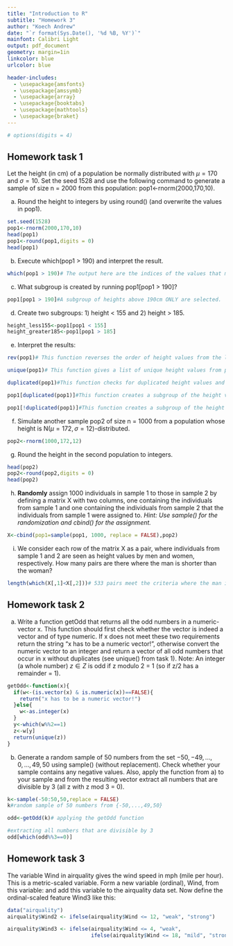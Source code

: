 ---
title: "Introduction to R"
subtitle: "Homework 3"
author: "Koech Andrew"
date: "`r format(Sys.Date(), '%d %B, %Y')`"
mainfont: Calibri Light
output: pdf_document
geometry: margin=1in
linkcolor: blue
urlcolor: blue

header-includes:
  - \usepackage{amsfonts}
  - \usepackage{amssymb}
  - \usepackage{array}
  - \usepackage{booktabs}
  - \usepackage{mathtools}
  - \usepackage{braket}
---
\newpage

```{r,echo=FALSE,include=FALSE}
# options(digits = 4)
```

## Homework task 1

Let the height (in cm) of a population be normally distributed with $\mu = 170$ and $\sigma = 10$. Set the seed 1528 and use the following command to generate a sample of size n = 2000 from this population: pop1<-rnorm(2000,170,10).


a) Round the height to integers by using round() (and overwrite the values in pop1).

```{r}
set.seed(1528)
pop1<-rnorm(2000,170,10)
head(pop1)
pop1<-round(pop1,digits = 0)
head(pop1)
```

b) Execute which(pop1 > 190) and interpret the result.

```{r}
which(pop1 > 190)# The output here are the indices of the values that meet the criteria that is heights above 190cm 
```

c) What subgroup is created by running pop1[pop1 > 190]?

```{r}
pop1[pop1 > 190]#A subgroup of heights above 190cm ONLY are selected.
```

d) Create two subgroups: 1) height < 155 and 2) height > 185.

```{r}
height_less155<-pop1[pop1 < 155]
height_greater185<-pop1[pop1 > 185]
```


e) Interpret the results:

```{r,warning=FALSE}
rev(pop1)# This function reverses the order of height values from the last to first

unique(pop1)# This function gives a list of unique height values from pop1 vector since we have a repetition of this values more than once in the vector meaning we have 60 unique values in the vector pop1

duplicated(pop1)#This function checks for duplicated height values and returns a logical output such that the decision returned is by comparing the second value to the first where if the value is unique then the result is FALSE otherwise it would be TRUE.

pop1[duplicated(pop1)]#This function creates a subgroup of the height values that are duplicates of pop1

pop1[!duplicated(pop1)]#This function creates a subgroup of the height values that are unique values of pop1
```

f) Simulate another sample pop2 of size n = 1000 from a population whose height is N($\mu = 172, \sigma = 12$)-distributed.

```{r}
pop2<-rnorm(1000,172,12)
```

g) Round the height in the second population to integers.

```{r}
head(pop2)
pop2<-round(pop2,digits = 0)
head(pop2)
```

h) **Randomly** assign 1000 individuals in sample 1 to those in sample 2 by defining a matrix X with two columns, one containing the individuals from sample 1 and one containing the individuals from sample 2 that the individuals from sample 1 were assigned to. _Hint: Use sample() for the randomization and cbind() for the assignment._

```{r}
X<-cbind(pop1=sample(pop1, 1000, replace = FALSE),pop2)
```

i) We consider each row of the matrix X as a pair, where individuals from sample 1 and 2 are seen as height values by men and women, respectively. How many pairs are there where the man is shorter than the woman?

```{r}
length(which(X[,1]<X[,2]))# 533 pairs meet the criteria where the man is shorter than the woman
```

<!-- EV: 9/9 -->

## Homework task 2 

a) Write a function getOdd that returns all the odd numbers in a numeric-vector x. This function should first check whether the vector is indeed a vector and of type numeric. If x does not meet these two requirements return the string "x has to be a numeric vector!", otherwise convert the numeric vector to an integer and return a vector of all odd numbers that occur in x without duplicates (see unique() from task 1). Note: An integer (a whole number) $z \in Z$ is odd if z modulo 2 = 1 (so if z/2 has a remainder = 1).

```{r}
getOdd<-function(x){
  if(w<-(is.vector(x) & is.numeric(x))==FALSE){
    return("x has to be a numeric vector!")
  }else{
    w<-as.integer(x)
  }
  y<-which(w%%2==1)
  z<-w[y]
  return(unique(z))
}
```


b) Generate a random sample of 50 numbers from the set ${-50, -49,..., 0,..., 49, 50}$ using sample() (without replacement). Check whether your sample contains any negative values. Also, apply the function from a) to your sample and from the resulting vector extract all numbers that are divisible by 3 (all z with z mod 3 = 0).

```{r}

k<-sample(-50:50,50,replace = FALSE)
k#random sample of 50 numbers from {-50,...,49,50}

odd<-getOdd(k)# applying the getOdd function

#extracting all numbers that are divisible by 3
odd[which(odd%%3==0)]
```
<!-- EV: you only forgot to check whether there are negative values (e.g. using any(k<0)) -->
<!-- EV: 7.5/6 -->

## Homework task 3

The variable Wind in airquality gives the wind speed in mph (mile per hour). This is a metric-scaled variable. Form a new variable (ordinal), Wind, from this variable: and add this variable to the airquality data set. Now define the ordinal-scaled feature Wind3 like this:

```{r}
data("airquality")
airquality$Wind2 <- ifelse(airquality$Wind <= 12, "weak", "strong")

airquality$Wind3 <- ifelse(airquality$Wind <= 4, "weak",
                           ifelse(airquality$Wind <= 18, "mild", "strong"))
```

<!-- 5/5 -->

<!-- Total 21.5/20 -->
